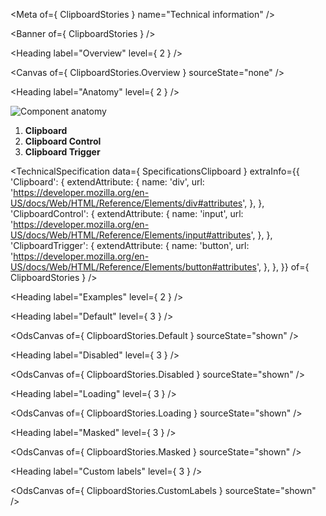 
<Meta of={ ClipboardStories } name="Technical information" />

<Banner of={ ClipboardStories } />

<Heading label="Overview" level={ 2 } />

<Canvas of={ ClipboardStories.Overview } sourceState="none" />

<Heading label="Anatomy" level={ 2 } />

![Component anatomy](./base-assets/components/clipboard/anatomy-tech.png "Component anatomy")

1. **Clipboard**
2. **Clipboard Control**
3. **Clipboard Trigger**

<TechnicalSpecification
  data={ SpecificationsClipboard }
  extraInfo={{
    'Clipboard': {
      extendAttribute: {
        name: 'div',
        url: 'https://developer.mozilla.org/en-US/docs/Web/HTML/Reference/Elements/div#attributes',
      },
    },
    'ClipboardControl': {
      extendAttribute: {
        name: 'input',
        url: 'https://developer.mozilla.org/en-US/docs/Web/HTML/Reference/Elements/input#attributes',
      },
    },
    'ClipboardTrigger': {
      extendAttribute: {
        name: 'button',
        url: 'https://developer.mozilla.org/en-US/docs/Web/HTML/Reference/Elements/button#attributes',
      },
    },
  }}
  of={ ClipboardStories } />

<Heading label="Examples" level={ 2 } />

<Heading label="Default" level={ 3 } />

<OdsCanvas of={ ClipboardStories.Default } sourceState="shown" />

<Heading label="Disabled" level={ 3 } />

<OdsCanvas of={ ClipboardStories.Disabled } sourceState="shown" />

<Heading label="Loading" level={ 3 } />

<OdsCanvas of={ ClipboardStories.Loading } sourceState="shown" />

<Heading label="Masked" level={ 3 } />

<OdsCanvas of={ ClipboardStories.Masked } sourceState="shown" />

<Heading label="Custom labels" level={ 3 } />

<OdsCanvas of={ ClipboardStories.CustomLabels } sourceState="shown" />
